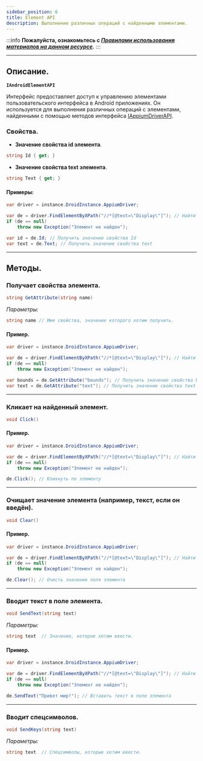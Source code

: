 ```yaml
---
sidebar_position: 6
title: Element API
description: Выполнение различных операций с найденными элементами.
---
```

:::info **Пожалуйста, ознакомьтесь с [*Правилами использования материалов на данном ресурсе*](../Disclaimer).**
:::
_______________________________________________  
## Описание.  
**`IAndroidElementAPI`**  

Интерфейс предоставляет доступ к управлению элементами пользовательского интерфейса в Android приложениях. Он используется для выполнения различных операций с элементами, найденными с помощью методов интерфейса [IAppiumDriverAPI](./AppiumDriver).  

### Свойства.  
- **Значение свойства id элемента**.
```csharp
string Id { get; }
```  

- **Значение свойства text элемента**.
```csharp
string Text { get; }
```  

#### Примеры:  
```csharp
var driver = instance.DroidInstance.AppiumDriver;

var de = driver.FindElementByXPath("//*[@text=\"Display\"]"); // Найти элемент по xPath
if (de == null)
    throw new Exception("Элемент не найден");

var id = de.Id; // Получить значение свойства Id
var text = de.Text; // Получить значение свойства text
```
_______________________________________________  
## Методы.
### Получает свойства элемента.
```csharp
string GetAttribute(string name)
```   

*Параметры:*   
```csharp
string name // Имя свойства, значение которого хотим получить.
``` 

#### Пример.  
```csharp
var driver = instance.DroidInstance.AppiumDriver;

var de = driver.FindElementByXPath("//*[@text=\"Display\"]"); // Найти элемент по xPath
if (de == null)
    throw new Exception("Элемент не найден");

var bounds = de.GetAttribute("bounds"); // Получить значение свойства bounds
var text = de.GetAttribute("text"); // Получить значение свойства text
```
_______________________________________________ 
### Кликает на найденный элемент.
```csharp
void Click()
```   

#### Пример.  
```csharp
var driver = instance.DroidInstance.AppiumDriver;

var de = driver.FindElementByXPath("//*[@text=\"Display\"]"); // Найти элемент по xPath
if (de == null)
    throw new Exception("Элемент не найден");

de.Click(); // Кликнуть по элементу
```
_______________________________________________ 
### Очищает значение элемента (например, текст, если он введён).
```csharp
void Clear()
```   

#### Пример.  
```csharp
var driver = instance.DroidInstance.AppiumDriver;

var de = driver.FindElementByXPath("//*[@text=\"Display\"]"); // Найти элемент по xPath
if (de == null)
    throw new Exception("Элемент не найден");

de.Clear(); // Очисть значение поля элемента
```
_______________________________________________ 
### Вводит текст в поле элемента.
```csharp
void SendText(string text)
```   

*Параметры:*   
```csharp
string text  // Значение, которое хотим ввести.
``` 

#### Пример.  
```csharp
var driver = instance.DroidInstance.AppiumDriver;

var de = driver.FindElementByXPath("//*[@text=\"Display\"]"); // Найти элемент по xPath
if (de == null)
    throw new Exception("Элемент не найден");

de.SendText("Привет мир!"); // Вставить текст в поле элемента
```
_______________________________________________ 
### Вводит спецсимволов.
```csharp
void SendKeys(string text)
```   

*Параметры:*   
```csharp
string text  // Спецсимволы, которые хотим ввести.
``` 